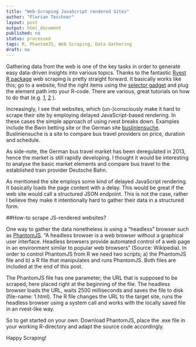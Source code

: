 ```yaml
---
title: "Web-Scraping JavaScript rendered Sites"
author: "Florian Teschner"
layout: post
output: html_document
published: no
status: processed
tags: R, PhantomJS, Web Scraping, Data Gathering
draft: no
---
```


Gathering data from the web is one of the key tasks in order to generate easy data-driven insights into various topics.
Thanks to the fantastic [Rvest R package](http://blog.rstudio.org/2014/11/24/rvest-easy-web-scraping-with-r/) web scraping is pretty straight forward.
It basically works like this; go to a website, find the right items using the [selector gadget](http://selectorgadget.com/) and plug the element path into your R-code.
There are various, great tutorials on how to do that  (e.g. [1](https://rpubs.com/catlin/rvest), [2](http://francojc.github.io/web-scraping-with-rvest/) ).


Increasingly, I see that websites, which (un-)consciously make it hard to scrape their site by employing delayed JavaScript-based rendering. In these cases the simple approach of using rvest breaks down. Examples include the Bwin betting site or the German site [busliniensuche](https://www.busliniensuche.de/). Busliniensuche is a site to compare bus travel providers on price, duration and schedule. 

As side-note, the German bus travel market has been deregulated in 2013, hence the market is still rapidly developing. I thought it would be interesting to analyse the basic market elements and compare bus travel to the established train provider Deutsche Bahn.

As mentioned the site employs some kind of delayed JavaScript rendering. It basically loads the page content with a delay. This would be great if the web site would call a structured JSON endpoint. This is not the case, rather I believe they make it intentionally hard to gather their data in a structured form.

##How-to scrape JS-rendered websites?

One way to gather the data nonetheless is using a "headless" browser such as [PhantomJS](http://phantomjs.org/).
"A headless browser is a web browser without a graphical user interface. Headless browsers provide automated control of a web page in an environment similar to popular web browsers" (Source: Wikipedia). In order to control PhantomJS from R we need two scripts; a) the PhantomJS file and b) a R file that manipulates and runs PhantomJS. Both files are included at the end of this post.

The PhantomJS file has one parameter; the URL that is supposed to be scraped, here placed right at the beginning of the file.
The headless browser loads the URL, waits 2500 milliseconds and saves the file to disk (file-name: 1.html).
The R file changes the URL to the target site, runs the headless browser using a system call and works with the locally saved file in an rvest-like way.

So to get started on your own: Download PhantomJS, place the .exe file in your working R-directory and adapt the source code accordingly.

Happy Scraping!

<script src="https://gist.github.com/flovv/91453712e8a6ba957e63.js"></script>







